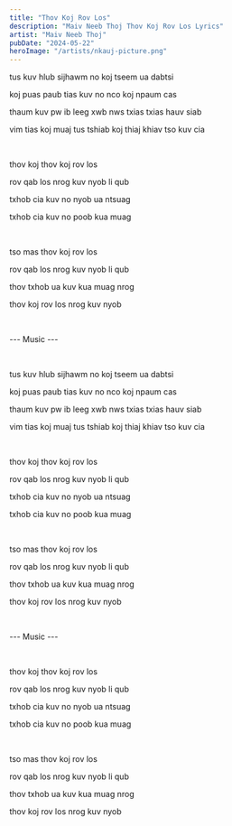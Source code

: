 ```yaml
---
title: "Thov Koj Rov Los"
description: "Maiv Neeb Thoj Thov Koj Rov Los Lyrics"
artist: "Maiv Neeb Thoj"
pubDate: "2024-05-22"
heroImage: "/artists/nkauj-picture.png"
---
```


tus kuv hlub sijhawm no koj tseem ua dabtsi

koj puas paub tias kuv no nco koj npaum cas

thaum kuv pw ib leeg xwb nws txias txias hauv siab

vim tias koj muaj tus tshiab koj thiaj khiav tso kuv cia

<br />

thov koj thov koj rov los

rov qab los nrog kuv nyob li qub

txhob cia kuv no nyob ua ntsuag

txhob cia kuv no poob kua muag

<br />

tso mas thov koj rov los

rov qab los nrog kuv nyob li qub

thov txhob ua kuv kua muag nrog

thov koj rov los nrog kuv nyob

<br />

--- Music ---

<br />

tus kuv hlub sijhawm no koj tseem ua dabtsi

koj puas paub tias kuv no nco koj npaum cas

thaum kuv pw ib leeg xwb nws txias txias hauv siab

vim tias koj muaj tus tshiab koj thiaj khiav tso kuv cia

<br />

thov koj thov koj rov los

rov qab los nrog kuv nyob li qub

txhob cia kuv no nyob ua ntsuag

txhob cia kuv no poob kua muag

<br />

tso mas thov koj rov los

rov qab los nrog kuv nyob li qub

thov txhob ua kuv kua muag nrog

thov koj rov los nrog kuv nyob

<br />

--- Music ---

<br />

thov koj thov koj rov los

rov qab los nrog kuv nyob li qub

txhob cia kuv no nyob ua ntsuag

txhob cia kuv no poob kua muag

<br />

tso mas thov koj rov los

rov qab los nrog kuv nyob li qub

thov txhob ua kuv kua muag nrog

thov koj rov los nrog kuv nyob
